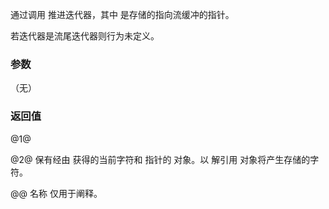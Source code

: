 {{cpp/iterator/istreambuf_iterator/title|operator++, operator++{{small|(int)}}}}
{{cpp/iterator/istreambuf_iterator/navbar}}
{{dcl begin}}
{{dcl|num=1|
istreambuf_iterator&amp; operator++();
}}
{{dcl|num=2|
/* proxy */ operator++( int );
}}
{{dcl end}}

通过调用 {{c|sbuf_-&gt;sbumpc()}} 推进迭代器，其中 {{tt|sbuf_}} 是存储的指向流缓冲的指针。

若迭代器是流尾迭代器则行为未定义。

===参数===
（无）

===返回值===
@1@ {{c|*this}}

@2@ 保有经由 {{lc|operator*()}} 获得的当前字符和 {{tt|sbuf_}} 指针的 {{tt|proxy}} 对象。以 {{tt|operator*}} 解引用 {{tt|proxy}} 对象将产生存储的字符。

@@ 名称 {{tt|proxy}} 仅用于阐释。

{{cpp/impldef exception}}

{{langlinks|en|ja}}